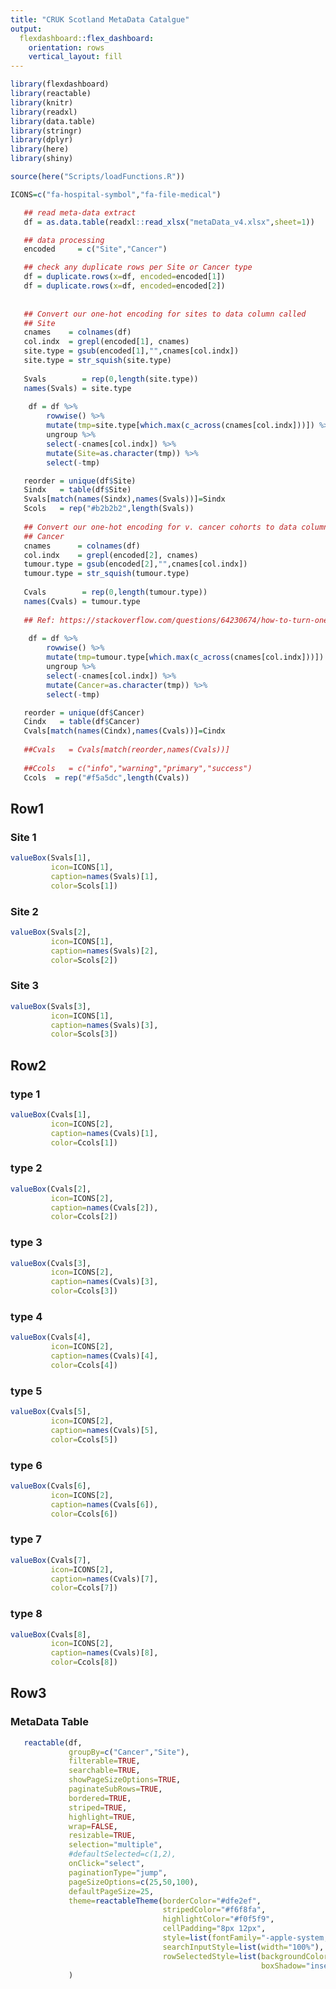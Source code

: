 ```yaml
---
title: "CRUK Scotland MetaData Catalgue"
output: 
  flexdashboard::flex_dashboard:
    orientation: rows
    vertical_layout: fill
---
```


```r
library(flexdashboard)
library(reactable)
library(knitr)
library(readxl)
library(data.table)
library(stringr)
library(dplyr)
library(here)
library(shiny)

source(here("Scripts/loadFunctions.R"))

ICONS=c("fa-hospital-symbol","fa-file-medical")
```

```r
  
   ## read meta-data extract
   df = as.data.table(readxl::read_xlsx("metaData_v4.xlsx",sheet=1))

   ## data processing
   encoded     = c("Site","Cancer")

   ## check any duplicate rows per Site or Cancer type
   df = duplicate.rows(x=df, encoded=encoded[1])
   df = duplicate.rows(x=df, encoded=encoded[2])
   
   
   ## Convert our one-hot encoding for sites to data column called
   ## Site
   cnames    = colnames(df)
   col.indx  = grepl(encoded[1], cnames)
   site.type = gsub(encoded[1],"",cnames[col.indx])
   site.type = str_squish(site.type)
 
   Svals        = rep(0,length(site.type))
   names(Svals) = site.type
     
    df = df %>% 
        rowwise() %>% 
        mutate(tmp=site.type[which.max(c_across(cnames[col.indx]))]) %>% 
        ungroup %>% 
        select(-cnames[col.indx]) %>%
        mutate(Site=as.character(tmp)) %>%
        select(-tmp)

   reorder = unique(df$Site)
   Sindx   = table(df$Site)
   Svals[match(names(Sindx),names(Svals))]=Sindx
   Scols   = rep("#b2b2b2",length(Svals))
   
   ## Convert our one-hot encoding for v. cancer cohorts to data column called
   ## Cancer
   cnames      = colnames(df)
   col.indx    = grepl(encoded[2], cnames)
   tumour.type = gsub(encoded[2],"",cnames[col.indx])
   tumour.type = str_squish(tumour.type)
 
   Cvals        = rep(0,length(tumour.type))
   names(Cvals) = tumour.type
     
   ## Ref: https://stackoverflow.com/questions/64230674/how-to-turn-one-hot-encoded-variables-to-a-single-factor-in-r
   
    df = df %>% 
        rowwise() %>% 
        mutate(tmp=tumour.type[which.max(c_across(cnames[col.indx]))]) %>% 
        ungroup %>% 
        select(-cnames[col.indx]) %>%
        mutate(Cancer=as.character(tmp)) %>%
        select(-tmp)

   reorder = unique(df$Cancer)
   Cindx   = table(df$Cancer)
   Cvals[match(names(Cindx),names(Cvals))]=Cindx
   
   ##Cvals   = Cvals[match(reorder,names(Cvals))]
   
   ##Ccols   = c("info","warning","primary","success")
   Ccols  = rep("#f5a5dc",length(Cvals))
```

Row1
----------------------------------------------

### Site 1
```r
valueBox(Svals[1],
         icon=ICONS[1],
         caption=names(Svals)[1],
         color=Scols[1])
```

### Site 2
```r
valueBox(Svals[2],
         icon=ICONS[1],
         caption=names(Svals)[2],
         color=Scols[2])
```

### Site 3
```r
valueBox(Svals[3],
         icon=ICONS[1],
         caption=names(Svals)[3],
         color=Scols[3])
```


Row2
----------------------------------------------

### type 1
```r
valueBox(Cvals[1],
         icon=ICONS[2],
         caption=names(Cvals)[1],
         color=Ccols[1])
```

### type 2
```r
valueBox(Cvals[2],
         icon=ICONS[2],
         caption=names(Cvals[2]),
         color=Ccols[2])
```

### type 3
```r
valueBox(Cvals[3],
         icon=ICONS[2],
         caption=names(Cvals)[3],
         color=Ccols[3])
```

### type 4
```r
valueBox(Cvals[4],
         icon=ICONS[2],
         caption=names(Cvals)[4],
         color=Ccols[4])
```

### type 5
```r
valueBox(Cvals[5],
         icon=ICONS[2],
         caption=names(Cvals)[5],
         color=Ccols[5])
```

### type 6
```r
valueBox(Cvals[6],
         icon=ICONS[2],
         caption=names(Cvals[6]),
         color=Ccols[6])
```

### type 7
```r
valueBox(Cvals[7],
         icon=ICONS[2],
         caption=names(Cvals)[7],
         color=Ccols[7])
```

### type 8
```r
valueBox(Cvals[8],
         icon=ICONS[2],
         caption=names(Cvals)[8],
         color=Ccols[8])
```

Row3
----------------------------------------------

### MetaData Table

```r
   reactable(df, 
             groupBy=c("Cancer","Site"),
             filterable=TRUE,
             searchable=TRUE,
             showPageSizeOptions=TRUE,
             paginateSubRows=TRUE,
             bordered=TRUE,
             striped=TRUE,
             highlight=TRUE,
             wrap=FALSE,
             resizable=TRUE,
             selection="multiple",
             #defaultSelected=c(1,2),
             onClick="select",
             paginationType="jump",
             pageSizeOptions=c(25,50,100),
             defaultPageSize=25,
             theme=reactableTheme(borderColor="#dfe2ef",
                                  stripedColor="#f6f8fa",
                                  highlightColor="#f0f5f9",
                                  cellPadding="8px 12px",
                                  style=list(fontFamily="-apple-system, BlinkMacSystemFont, Segoe, UI, Helvetica, Arial, sans-serif"),
                                  searchInputStyle=list(width="100%"),
                                  rowSelectedStyle=list(backgroundColor="#eee",
                                                        boxShadow="inset 2px 0 0 0 #ffa62d"))
             )
```


